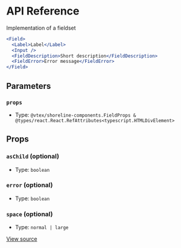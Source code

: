 # API Reference

Implementation of a fieldset

```jsx
<Field>
  <Label>Label</Label>
  <Input />
  <FieldDescription>Short description</FieldDescription>
  <FieldError>Error message</FieldError>
</Field>
```

## Parameters

### `props`

- Type: `@vtex/shoreline-components.FieldProps & @types/react.React.RefAttributes<typescript.HTMLDivElement>`

## Props

### `asChild` (optional)

- Type: `boolean`

### `error` (optional)

- Type: `boolean`

### `space` (optional)

- Type: `normal | large`

[View source](https://github.com/vtex/shoreline/blob/2e31bd62b/packages/components/src/field/field.tsx#L18)
